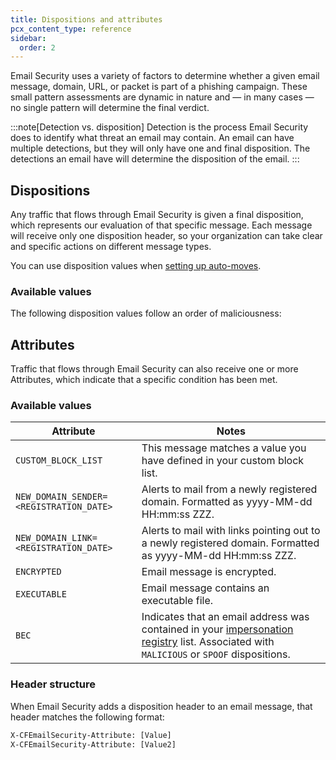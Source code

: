 ```yaml
---
title: Dispositions and attributes
pcx_content_type: reference
sidebar:
  order: 2
---
```



Email Security uses a variety of factors to determine whether a given email message, domain, URL, or packet is part of a <GlossaryTooltip term="phishing">phishing</GlossaryTooltip> campaign. These small pattern assessments are dynamic in nature and — in many cases — no single pattern will determine the final verdict.

:::note[Detection vs. disposition]
Detection is the process Email Security does to identify what threat an email may contain. An email can have multiple detections, but they will only have one and final disposition. The detections an email have will determine the disposition of the email.
:::

## Dispositions

Any traffic that flows through Email Security is given a final disposition, which represents our evaluation of that specific message. Each message will receive only one disposition header, so your organization can take clear and specific actions on different message types.

You can use disposition values when [setting up auto-moves](/cloudflare-one/email-security/auto-moves/). 

### Available values

The following disposition values follow an order of maliciousness:

<Render file="email-security/dispositions-and-attributes" />

## Attributes 

Traffic that flows through Email Security can also receive one or more Attributes, which indicate that a specific condition has been met.

### Available values

| Attribute                               | Notes                                                                                                                                                                                                                               |
| --------------------------------------- | ----------------------------------------------------------------------------------------------------------------------------------------------------------------------------------------------------------------------------------- |
| `CUSTOM_BLOCK_LIST`                     | This message matches a value you have defined in your custom block list.                                                                                                                                                            |
| `NEW_DOMAIN_SENDER=<REGISTRATION_DATE>` | Alerts to mail from a newly registered domain. Formatted as yyyy-MM-dd HH:mm:ss ZZZ.                                                                                                                                                |
| `NEW_DOMAIN_LINK=<REGISTRATION_DATE>`   | Alerts to mail with links pointing out to a newly registered domain. Formatted as yyyy-MM-dd HH:mm:ss ZZZ.                                                                                                                          |
| `ENCRYPTED`                             | Email message is encrypted.                                                                                                                                                                                                         |
| `EXECUTABLE`                            | Email message contains an executable file.                                                                                                                                                                                          |
| `BEC`                                   | Indicates that an email address was contained in your [impersonation registry](/cloudflare-one/email-security/detection-settings/impersonation-registry/) list. Associated with `MALICIOUS` or `SPOOF` dispositions. |

### Header structure

When Email Security adds a disposition header to an email message, that header matches the following format:

```txt
X-CFEmailSecurity-Attribute: [Value]
X-CFEmailSecurity-Attribute: [Value2]
```
